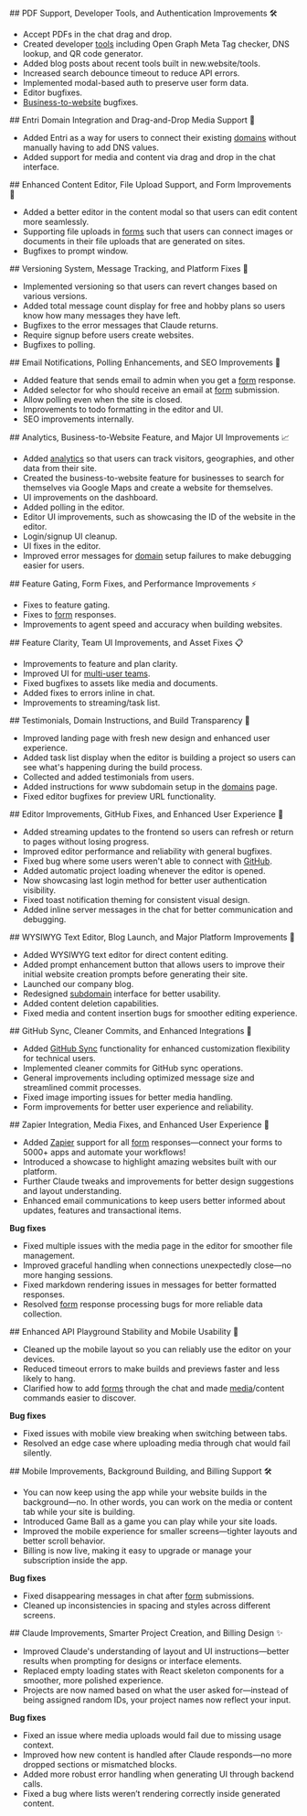 <Update label="29th August 2025">
  ## PDF Support, Developer Tools, and Authentication Improvements 🛠️

  * Accept PDFs in the chat drag and drop.
  * Created developer [tools](https://new.website/tools) including Open Graph Meta Tag checker, DNS lookup, and QR code generator.
  * Added blog posts about recent tools built in new.website/tools.
  * Increased search debounce timeout to reduce API errors.
  * Implemented modal-based auth to preserve user form data.
  * Editor bugfixes.
  * [Business-to-website](https://new.website/business) bugfixes.

</Update>

<Update label="22nd August 2025">
  ## Entri Domain Integration and Drag-and-Drop Media Support 🚀

  * Added Entri as a way for users to connect their existing [domains](/features/custom-domain) without manually having to add DNS values.
  * Added support for media and content via drag and drop in the chat interface.

</Update>

<Update label="15th August 2025">
  ## Enhanced Content Editor, File Upload Support, and Form Improvements 📝

  * Added a better editor in the content modal so that users can edit content more seamlessly.
  * Supporting file uploads in [forms](/features/forms) such that users can connect images or documents in their file uploads that are generated on sites.
  * Bugfixes to prompt window.

</Update>

<Update label="8th August 2025">
  ## Versioning System, Message Tracking, and Platform Fixes 🔄

  * Implemented versioning so that users can revert changes based on various versions.
  * Added total message count display for free and hobby plans so users know how many messages they have left.
  * Bugfixes to the error messages that Claude returns.
  * Require signup before users create websites.
  * Bugfixes to polling.

</Update>

<Update label="1st August 2025">
  ## Email Notifications, Polling Enhancements, and SEO Improvements 📧

  * Added feature that sends email to admin when you get a [form](/features/forms) response.
  * Added selector for who should receive an email at [form](/features/forms) submission.
  * Allow polling even when the site is closed.
  * Improvements to todo formatting in the editor and UI.
  * SEO improvements internally.

</Update>

<Update label="25th July 2025">
  ## Analytics, Business-to-Website Feature, and Major UI Improvements 📈

  * Added [analytics](/features/analytics) so that users can track visitors, geographies, and other data from their site.
  * Created the business-to-website feature for businesses to search for themselves via Google Maps and create a website for themselves.
  * UI improvements on the dashboard.
  * Added polling in the editor.
  * Editor UI improvements, such as showcasing the ID of the website in the editor.
  * Login/signup UI cleanup.
  * UI fixes in the editor.
  * Improved error messages for [domain](/features/custom-domain) setup failures to make debugging easier for users.

</Update>

<Update label="18th July 2025">
  ## Feature Gating, Form Fixes, and Performance Improvements ⚡

  * Fixes to feature gating.
  * Fixes to [form](/features/forms) responses.
  * Improvements to agent speed and accuracy when building websites.

</Update>

<Update label="11th July 2025">
  ## Feature Clarity, Team UI Improvements, and Asset Fixes 📋

  * Improvements to feature and plan clarity.
  * Improved UI for [multi-user teams](/features/team).
  * Fixed bugfixes to assets like media and documents.
  * Added fixes to errors inline in chat.
  * Improvements to streaming/task list.

</Update>

<Update label="4th July 2025">
  ## Testimonials, Domain Instructions, and Build Transparency 🎯

  * Improved landing page with fresh new design and enhanced user experience.
  * Added task list display when the editor is building a project so users can see what's happening during the build process.
  * Collected and added testimonials from users.
  * Added instructions for www subdomain setup in the [domains](/features/custom-domain) page.
  * Fixed editor bugfixes for preview URL functionality.

</Update>

<Update label="27th June 2025">
  ## Editor Improvements, GitHub Fixes, and Enhanced User Experience 🔧

  * Added streaming updates to the frontend so users can refresh or return to pages without losing progress.
  * Improved editor performance and reliability with general bugfixes.
  * Fixed bug where some users weren't able to connect with [GitHub](/features/github-sync).
  * Added automatic project loading whenever the editor is opened.
  * Now showcasing last login method for better user authentication visibility.
  * Fixed toast notification theming for consistent visual design.
  * Added inline server messages in the chat for better communication and debugging.

</Update>

<Update label="20th June 2025">
  ## WYSIWYG Text Editor, Blog Launch, and Major Platform Improvements 🎨

  * Added WYSIWYG text editor for direct content editing.
  * Added prompt enhancement button that allows users to improve their initial website creation prompts before generating their site.
  * Launched our company blog.
  * Redesigned [subdomain](/features/custom-domain) interface for better usability.
  * Added content deletion capabilities.
  * Fixed media and content insertion bugs for smoother editing experience.

</Update>

<Update label="13th June 2025">
  ## GitHub Sync, Cleaner Commits, and Enhanced Integrations 🔄

  * Added [GitHub Sync](/features/github-sync) functionality for enhanced customization flexibility for technical users.
  * Implemented cleaner commits for GitHub sync operations.
  * General improvements including optimized message size and streamlined commit processes.
  * Fixed image importing issues for better media handling.
  * Form improvements for better user experience and reliability.
</Update>

<Update label="6th June 2025">
  ## Zapier Integration, Media Fixes, and Enhanced User Experience 🚀

  * Added [Zapier](/features/zapier) support for all [form](/features/forms) responses—connect your forms to 5000+ apps and automate your workflows!
  * Introduced a showcase to highlight amazing websites built with our platform.
  * Further Claude tweaks and improvements for better design suggestions and layout understanding.
  * Enhanced email communications to keep users better informed about updates, features and transactional items.

  **Bug fixes**

  * Fixed multiple issues with the media page in the editor for smoother file management.
  * Improved graceful handling when connections unexpectedly close—no more hanging sessions.
  * Fixed markdown rendering issues in messages for better formatted responses.
  * Resolved [form](/features/forms) response processing bugs for more reliable data collection.
</Update>

<Update label="30th May 2025">
  ## Enhanced API Playground Stability and Mobile Usability 📱

  * Cleaned up the mobile layout so you can reliably use the editor on your devices.
  * Reduced timeout errors to make builds and previews faster and less likely to hang.
  * Clarified how to add [forms](/features/forms) through the chat and made [media](/features/media)/content commands easier to discover.

  **Bug fixes**

  * Fixed issues with mobile view breaking when switching between tabs.
  * Resolved an edge case where uploading media through chat would fail silently.
</Update>

<Update label="23rd May 2025">
  ## Mobile Improvements, Background Building, and Billing Support 🛠️

  * You can now keep using the app while your website builds in the background—no. In other words, you can work on the media or content tab while your site is building.
  * Introduced Game Ball as a game you can play while your site loads.
  * Improved the mobile experience for smaller screens—tighter layouts and better scroll behavior.
  * Billing is now live, making it easy to upgrade or manage your subscription inside the app.

  **Bug fixes**

  * Fixed disappearing messages in chat after [form](/features/forms) submissions.
  * Cleaned up inconsistencies in spacing and styles across different screens.
</Update>



<Update label="16th May 2025">
  ## Claude Improvements, Smarter Project Creation, and Billing Design ✨

  * Improved Claude's understanding of layout and UI instructions—better results when prompting for designs or interface elements.
  * Replaced empty loading states with React skeleton components for a smoother, more polished experience.
  * Projects are now named based on what the user asked for—instead of being assigned random IDs, your project names now reflect your input.

  **Bug fixes**

  * Fixed an issue where media uploads would fail due to missing usage context.
  * Improved how new content is handled after Claude responds—no more dropped sections or mismatched blocks.
  * Added more robust error handling when generating UI through backend calls.
  * Fixed a bug where lists weren’t rendering correctly inside generated content.
</Update>